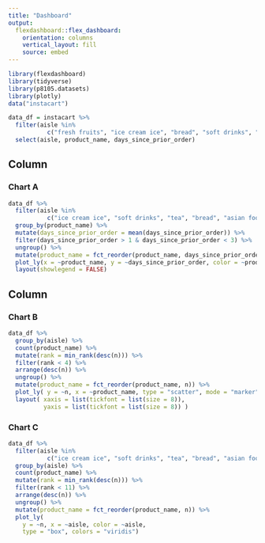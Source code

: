 ```yaml
---
title: "Dashboard"
output: 
  flexdashboard::flex_dashboard:
    orientation: columns
    vertical_layout: fill
    source: embed
---
```


```r
library(flexdashboard)
library(tidyverse)
library(p8105.datasets)
library(plotly)
data("instacart")
```

```r
data_df = instacart %>% 
  filter(aisle %in% 
           c("fresh fruits", "ice cream ice", "bread", "soft drinks", "tea", "asian foods")) %>% 
  select(aisle, product_name, days_since_prior_order)
```


Column {data-width=650}
-----------------------------------------------------------------------

### Chart A

```r
data_df %>% 
  filter(aisle %in% 
           c("ice cream ice", "soft drinks", "tea", "bread", "asian foods")) %>% 
  group_by(product_name) %>% 
  mutate(days_since_prior_order = mean(days_since_prior_order)) %>% 
  filter(days_since_prior_order > 1 & days_since_prior_order < 3) %>% 
  ungroup() %>% 
  mutate(product_name = fct_reorder(product_name, days_since_prior_order)) %>% 
  plot_ly(x = ~product_name, y = ~days_since_prior_order, color = ~product_name, type = "bar", colors = "viridis") %>% 
  layout(showlegend = FALSE)
```

Column {data-width=350}
-----------------------------------------------------------------------

### Chart B

```r
data_df %>% 
  group_by(aisle) %>% 
  count(product_name) %>% 
  mutate(rank = min_rank(desc(n))) %>% 
  filter(rank < 4) %>% 
  arrange(desc(n)) %>% 
  ungroup() %>% 
  mutate(product_name = fct_reorder(product_name, n)) %>% 
  plot_ly( y = ~n, x = ~product_name, type = "scatter", mode = "marker") %>% 
  layout( xaxis = list(tickfont = list(size = 8)),
          yaxis = list(tickfont = list(size = 8)) )
```

### Chart C

```r
data_df %>% 
  filter(aisle %in% 
           c("ice cream ice", "soft drinks", "tea", "bread", "asian foods")) %>% 
  group_by(aisle) %>% 
  count(product_name) %>% 
  mutate(rank = min_rank(desc(n))) %>% 
  filter(rank < 11) %>% 
  arrange(desc(n)) %>% 
  ungroup() %>% 
  mutate(product_name = fct_reorder(product_name, n)) %>% 
  plot_ly(
    y = ~n, x = ~aisle, color = ~aisle,
    type = "box", colors = "viridis")
```

